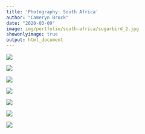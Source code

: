 ```yaml
---
title: 'Photography: South Africa'
author: "Cameryn Brock"
date: "2020-03-09"
image: img/portfolio/south-africa/sugarbird_2.jpg
showonlyimage: true
output: html_document
---
```


![][1]

![][2]

![][3]

![][4]

![][5]

![][6]


![][7]


[1]: /img/portfolio/south-africa/sugarbird_2.jpg

[2]: /img/portfolio/south-africa/oryx.jpg

[3]: /img/portfolio/south-africa/sunbird.jpg

[4]: /img/portfolio/south-africa/cuckoo.jpg

[5]: /img/portfolio/south-africa/sugarbird_1.jpg

[6]: /img/portfolio/south-africa/zebras.jpg

[7]: /img/portfolio/south-africa/ceili.jpg

